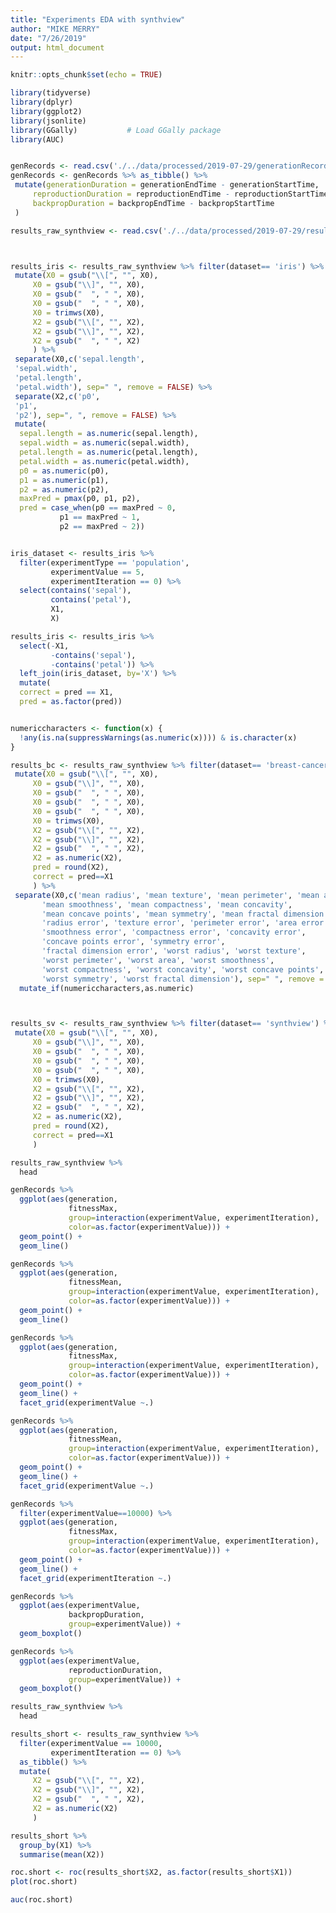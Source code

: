 ```yaml
---
title: "Experiments EDA with synthview"
author: "MIKE MERRY"
date: "7/26/2019"
output: html_document
---
```


```r
knitr::opts_chunk$set(echo = TRUE)

library(tidyverse)
library(dplyr)
library(ggplot2)
library(jsonlite)
library(GGally)           # Load GGally package
library(AUC)


genRecords <- read.csv('./../data/processed/2019-07-29/generationRecords.csv') 
genRecords <- genRecords %>% as_tibble() %>%
 mutate(generationDuration = generationEndTime - generationStartTime,
     reproductionDuration = reproductionEndTime - reproductionStartTime,
     backpropDuration = backpropEndTime - backpropStartTime
 )

results_raw_synthview <- read.csv('./../data/processed/2019-07-29/results.csv')



results_iris <- results_raw_synthview %>% filter(dataset== 'iris') %>% as_tibble() %>%
 mutate(X0 = gsub("\\[", "", X0),
     X0 = gsub("\\]", "", X0),
     X0 = gsub("  ", " ", X0),
     X0 = gsub("  ", " ", X0),
     X0 = trimws(X0),
     X2 = gsub("\\[", "", X2),
     X2 = gsub("\\]", "", X2),
     X2 = gsub("  ", " ", X2)
     ) %>%
 separate(X0,c('sepal.length',
 'sepal.width',
 'petal.length',
 'petal.width'), sep=" ", remove = FALSE) %>%
 separate(X2,c('p0',
 'p1',
 'p2'), sep=", ", remove = FALSE) %>%
 mutate(
  sepal.length = as.numeric(sepal.length),
  sepal.width = as.numeric(sepal.width),
  petal.length = as.numeric(petal.length),
  petal.width = as.numeric(petal.width),
  p0 = as.numeric(p0),
  p1 = as.numeric(p1),
  p2 = as.numeric(p2),
  maxPred = pmax(p0, p1, p2),
  pred = case_when(p0 == maxPred ~ 0,
           p1 == maxPred ~ 1,
           p2 == maxPred ~ 2))


iris_dataset <- results_iris %>%
  filter(experimentType == 'population',
         experimentValue == 5,
         experimentIteration == 0) %>%
  select(contains('sepal'),
         contains('petal'),
         X1,
         X)

results_iris <- results_iris %>%
  select(-X1, 
         -contains('sepal'),
         -contains('petal')) %>%
  left_join(iris_dataset, by='X') %>%
  mutate(
  correct = pred == X1,
  pred = as.factor(pred))


numericcharacters <- function(x) {
  !any(is.na(suppressWarnings(as.numeric(x)))) & is.character(x)
}

results_bc <- results_raw_synthview %>% filter(dataset== 'breast-cancer') %>% as_tibble() %>%
 mutate(X0 = gsub("\\[", "", X0),
     X0 = gsub("\\]", "", X0),
     X0 = gsub("  ", " ", X0),
     X0 = gsub("  ", " ", X0),
     X0 = gsub("  ", " ", X0),
     X0 = trimws(X0),
     X2 = gsub("\\[", "", X2),
     X2 = gsub("\\]", "", X2),
     X2 = gsub("  ", " ", X2),
     X2 = as.numeric(X2),
     pred = round(X2),
     correct = pred==X1
     ) %>%
 separate(X0,c('mean radius', 'mean texture', 'mean perimeter', 'mean area',
       'mean smoothness', 'mean compactness', 'mean concavity',
       'mean concave points', 'mean symmetry', 'mean fractal dimension',
       'radius error', 'texture error', 'perimeter error', 'area error',
       'smoothness error', 'compactness error', 'concavity error',
       'concave points error', 'symmetry error',
       'fractal dimension error', 'worst radius', 'worst texture',
       'worst perimeter', 'worst area', 'worst smoothness',
       'worst compactness', 'worst concavity', 'worst concave points',
       'worst symmetry', 'worst fractal dimension'), sep=" ", remove = FALSE) %>%
  mutate_if(numericcharacters,as.numeric)



results_sv <- results_raw_synthview %>% filter(dataset== 'synthview') %>% as_tibble() %>%
 mutate(X0 = gsub("\\[", "", X0),
     X0 = gsub("\\]", "", X0),
     X0 = gsub("  ", " ", X0),
     X0 = gsub("  ", " ", X0),
     X0 = gsub("  ", " ", X0),
     X0 = trimws(X0),
     X2 = gsub("\\[", "", X2),
     X2 = gsub("\\]", "", X2),
     X2 = gsub("  ", " ", X2),
     X2 = as.numeric(X2),
     pred = round(X2),
     correct = pred==X1
     ) 

```

```r
results_raw_synthview %>%
  head
```


```r
genRecords %>%
  ggplot(aes(generation, 
             fitnessMax, 
             group=interaction(experimentValue, experimentIteration),
             color=as.factor(experimentValue))) +
  geom_point() +
  geom_line()
```


```r
genRecords %>%
  ggplot(aes(generation, 
             fitnessMean, 
             group=interaction(experimentValue, experimentIteration),
             color=as.factor(experimentValue))) +
  geom_point() +
  geom_line()
```

```r
genRecords %>%
  ggplot(aes(generation, 
             fitnessMax, 
             group=interaction(experimentValue, experimentIteration),
             color=as.factor(experimentValue))) +
  geom_point() +
  geom_line() +
  facet_grid(experimentValue ~.)
```


```r
genRecords %>%
  ggplot(aes(generation, 
             fitnessMean, 
             group=interaction(experimentValue, experimentIteration),
             color=as.factor(experimentValue))) +
  geom_point() +
  geom_line() +
  facet_grid(experimentValue ~.)
```

```r
genRecords %>%
  filter(experimentValue==10000) %>%
  ggplot(aes(generation, 
             fitnessMax, 
             group=interaction(experimentValue, experimentIteration),
             color=as.factor(experimentValue))) +
  geom_point() +
  geom_line() +
  facet_grid(experimentIteration ~.)
```

```r
genRecords %>% 
  ggplot(aes(experimentValue, 
             backpropDuration, 
             group=experimentValue)) +
  geom_boxplot() 
```

```r
genRecords %>% 
  ggplot(aes(experimentValue, 
             reproductionDuration, 
             group=experimentValue)) +
  geom_boxplot() 
```

```r
results_raw_synthview %>%
  head
```


```r
results_short <- results_raw_synthview %>%
  filter(experimentValue == 10000,
         experimentIteration == 0) %>%
  as_tibble() %>%
  mutate(
     X2 = gsub("\\[", "", X2),
     X2 = gsub("\\]", "", X2),
     X2 = gsub("  ", " ", X2),
     X2 = as.numeric(X2)
     )
```

```r
results_short %>%
  group_by(X1) %>%
  summarise(mean(X2))
```

```r
roc.short <- roc(results_short$X2, as.factor(results_short$X1))
plot(roc.short)

```
```r
auc(roc.short)
```



